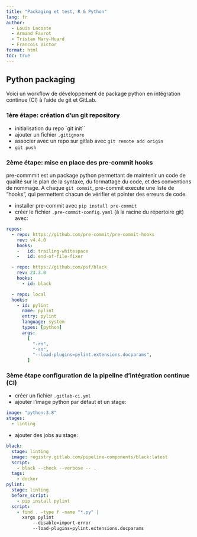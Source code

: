 ```yaml
---
title: "Packaging et test, R & Python"
lang: fr
author: 
  - Louis Lacoste
  - Armand Favrot
  - Tristan Mary-Huard
  - Francois Victor
format: html
toc: true
---
```


## Python packaging

Voici un workflow de développement de package python en intégration continue (CI) à l'aide de git et GitLab.

### 1ère étape: création d'un git repository

-   initialisation du repo \`git init\`\`
-   ajouter un fichier `.gitignore`
-   associer avec un repo sur gitlab avec `git remote add origin`
-   `git push`

### 2ème étape: mise en place des pre-commit hooks

pre-commmit est un package python permettant de maintenir un code de qualité sur le plan de la syntaxe, du formattage du code, et des conventions de nommage. A chaque `git commit`, pre-commit execute une liste de "hooks", qui permettent chacun de vérifier et pointer des erreurs de code.

- installer pre-commit avec `pip install pre-commit`
- créer le fichier `.pre-commit-config.yaml` (à la racine du répertoire git) avec:
```yaml
repos:
  - repo: https://github.com/pre-commit/pre-commit-hooks
    rev: v4.4.0
    hooks:
    -   id: trailing-whitespace
    -   id: end-of-file-fixer

  - repo: https://github.com/psf/black
    rev: 23.3.0
    hooks:
      - id: black

  - repo: local
  hooks:
    - id: pylint
      name: pylint
      entry: pylint
      language: system
      types: [python]
      args:
        [
          "-rn",
          "-sn",
          "--load-plugins=pylint.extensions.docparams",
        ]
```

### 3ème étape configuration de la pipeline d'intégration continue (CI)

- créer un fichier `.gitlab-ci.yml`
- ajouter l'image python par défaut et un stage:
```yaml
image: "python:3.8"
stages:
  - linting
```
- ajouter des jobs au stage:
```yaml
black:
  stage: linting
  image: registry.gitlab.com/pipeline-components/black:latest
  script:
    - black --check --verbose -- .
  tags:
    - docker
pylint:
  stage: linting
  before_script:
    - pip install pylint
  script:
    - find . -type f -name "*.py" |
      xargs pylint
          --disable=import-error
          --load-plugins=pylint.extensions.docparams
```

